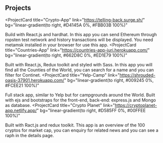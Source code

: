 ## Projects

<ProjectCard
  title="Crypto-App"
  link="https://telling-back.surge.sh/"
  bg="linear-gradient(to right, #D4145A 0%, #FBB03B 100%)"
>
  Build with React.js and hardhat. In this app you can send Ethereum through
  ropsten test network and history transactions will be displayed. You need
  metamsk installed in your browser for use this app.
</ProjectCard>
<ProjectCard
  title="Countries-App"
  link="https://countries-app-juri.herokuapp.com/"
  bg="linear-gradient(to right, #662D8C 0%, #ED1E79 100%)"
>
  Built with React.js, Redux toolkit and styled with Sass. In this app you will
  find all the Counties of the World, you can search for a name and you can
  filter for Continet.
</ProjectCard>
<ProjectCard
  title="Yelp-Camp"
  link="https://shrouded-oasis-37901.herokuapp.com/"
  bg="linear-gradient(to right, #009245 0%, #FCEE21 100%)"
>
  Full stack app, similar to Yelp but for campgrounds around the World. Built
  with ejs and bootstraps for the front-end, back-end: express.js and Mongo as
  database.
</ProjectCard>
<ProjectCard
  title="Crypto Planet"
  link="https://cryptoplanet-app.netlify.app/"
  bg="linear-gradient(to right, #D585FF 0%, #00FFEE 100%)"
>
  Built with Ract.js and redux toolkit. This app is an overview of the 100
  cryptos for market cap, you can enquiry for related news and you can see a
  raph in the details page.
</ProjectCard>
